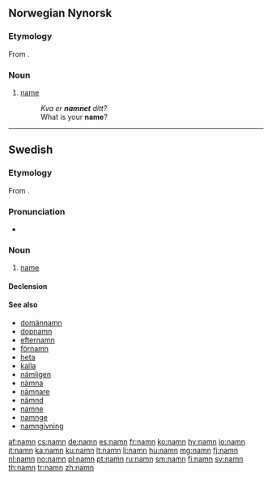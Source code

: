 {{also|nämn}}
==Norwegian Nynorsk==

===Etymology===
From {{etyl|non|nn}} {{term|nafn|lang=non}}.

===Noun===
{{nn-noun-n1}}

# [[name]]
#: ''Kva er '''namnet''' ditt?''
#: What is your '''name'''?

----

==Swedish==

===Etymology===
From {{etyl|non|sv}} {{term|nafn|lang=non}}.

===Pronunciation===
* {{audio|Sv-namn.ogg|audio}}

===Noun===
{{sv-noun|g=n}}

# [[name]]

====Declension====
{{sv-noun-n-zero}}

====See also====
* [[domännamn]]
* [[dopnamn]]
* [[efternamn]]
* [[förnamn]]
* [[heta]]
* [[kalla]]
* [[nämligen]]
* [[nämna]]
* [[nämnare]]
* [[nämnd]]
* [[namne]]
* [[namnge]]
* [[namngivning]]

[[af:namn]]
[[cs:namn]]
[[de:namn]]
[[es:namn]]
[[fr:namn]]
[[ko:namn]]
[[hy:namn]]
[[io:namn]]
[[it:namn]]
[[ka:namn]]
[[ku:namn]]
[[lt:namn]]
[[li:namn]]
[[hu:namn]]
[[mg:namn]]
[[fj:namn]]
[[nl:namn]]
[[no:namn]]
[[pl:namn]]
[[pt:namn]]
[[ru:namn]]
[[sm:namn]]
[[fi:namn]]
[[sv:namn]]
[[th:namn]]
[[tr:namn]]
[[zh:namn]]